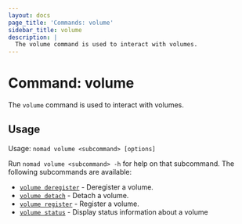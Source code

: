 ```yaml
---
layout: docs
page_title: 'Commands: volume'
sidebar_title: volume
description: |
  The volume command is used to interact with volumes.
---
```


# Command: volume

The `volume` command is used to interact with volumes.

## Usage

Usage: `nomad volume <subcommand> [options]`

Run `nomad volume <subcommand> -h` for help on that subcommand. The following
subcommands are available:

- [`volume deregister`][deregister] - Deregister a volume.
- [`volume detach`][detach] - Detach a volume.
- [`volume register`][register] - Register a volume.
- [`volume status`][status] - Display status information about a volume

[deregister]: /docs/commands/volume/deregister 'Deregister a volume'
[detach]: /docs/commands/volume/detach 'Detach a volume'
[register]: /docs/commands/volume/register 'Register a volume'
[status]: /docs/commands/volume/status 'Display status information about a volume'
